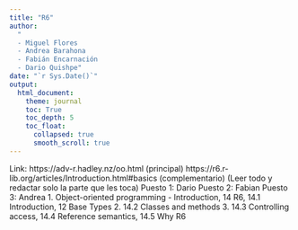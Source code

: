 ---
title: "R6"
author: 
  "
  - Miguel Flores
  - Andrea Barahona
  - Fabián Encarnación
  - Dario Quishpe"
date: "`r Sys.Date()`"
output: 
  html_document:
    theme: journal
    toc: True
    toc_depth: 5
    toc_float:  
      collapsed: true     
      smooth_scroll: true
---

Link:
https://adv-r.hadley.nz/oo.html (principal)
https://r6.r-lib.org/articles/Introduction.html#basics (complementario)
(Leer todo y redactar solo la parte que les toca)
Puesto 1: Dario
Puesto 2: Fabian
Puesto 3: Andrea
1. Object-oriented programming - Introduction, 14 R6, 14.1 Introduction, 12 Base Types
2. 14.2 Classes and methods
3. 14.3 Controlling access, 14.4 Reference semantics, 14.5  Why R6

